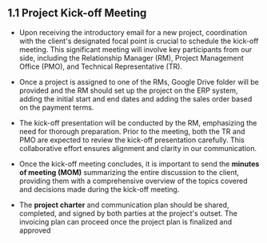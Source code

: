## 1.1 Project Kick-off Meeting

- Upon receiving the introductory email for a new project, coordination with the client's designated focal point is crucial to schedule the kick-off meeting. This significant meeting will involve key participants from our side, including the Relationship Manager (RM), Project Management Office (PMO), and Technical Representative (TR).

- Once a project is assigned to one of the RMs, Google Drive folder will be provided and the RM should set up the project on the ERP system, adding the initial start and end dates and adding the sales order based on the payment terms.

- The kick-off presentation will be conducted by the RM, emphasizing the need for thorough preparation. Prior to the meeting, both the TR and PMO are expected to review the kick-off presentation carefully. This collaborative effort ensures alignment and clarity in our communication.

- Once the kick-off meeting concludes, it is important to send the **minutes of meeting (MOM)** summarizing the entire discussion to the client, providing them with a comprehensive overview of the topics covered and decisions made during the kick-off meeting.

- The **project charter** and communication plan should be shared, completed, and signed by both parties at the project's outset. The invoicing plan can proceed once the project plan is finalized and approved
